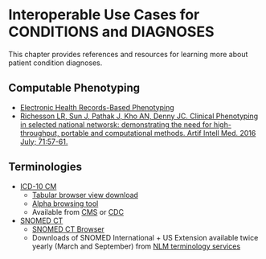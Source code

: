 # Interoperable Use Cases for CONDITIONS and DIAGNOSES

This chapter provides references and resources for learning more about patient condition diagnoses. 

## Computable Phenotyping
* [Electronic Health Records-Based Phenotyping](https://rethinkingclinicaltrials.org/chapters/conduct/electronic-health-records-based-phenotyping/electronic-health-records-based-phenotyping-introduction/)
* [Richesson LR, Sun J, Pathak J, Kho AN, Denny JC.  Clinical Phenotyping in selected  national networsk: demonstrating the need for high-throughput, portable and computational methods.  Artif Intell Med. 2016 July; 71:57-61.](https://www.sciencedirect.com/science/article/pii/S0933365716300641?via%3Dihub)

## Terminologies
* [ICD-10 CM](https://www.cms.gov/medicare/icd-10/2022-icd-10-cm)
  * [Tabular browser view download](https://ftp.cdc.gov/pub/health_statistics/nchs/publications/ICD10CM/2022/icd10cm_tabular_2022.pdf)
  * [Alpha browsing tool](https://icd10cmtool.cdc.gov/)
  * Available from [CMS](https://www.cms.gov/medicare/icd-10/2022-icd-10-cm) or [CDC](https://ftp.cdc.gov/pub/Health_Statistics/NCHS/Publications/ICD10CM/2022/)

* [SNOMED CT](https://www.snomed.org/)
  * [SNOMED CT Browser](https://browser.ihtsdotools.org/)
  * Downloads of SNOMED International + US Extension available twice yearly (March and September) from [NLM terminology services](https://uts.nlm.nih.gov/uts/)

